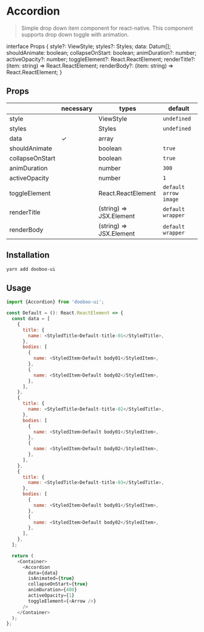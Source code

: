 
<Meta title="Components/Accordion" />

# Accordion

> Simple drop down item component for react-native. This component supports drop down toggle with animation.<br/>

interface Props {
  style?: ViewStyle;
  styles?: Styles;
  data: Datum[];
  shouldAnimate: boolean;
  collapseOnStart: boolean;
  animDuration?: number;
  activeOpacity?: number;
  toggleElement?: React.ReactElement;
  renderTitle?: (item: string) => React.ReactElement;
  renderBody?: (item: string) => React.ReactElement;
}

## Props

|                    | necessary | types                  |  default                                     |
| ------------------ | --------- | -----------------------| ---------------------------------------------|
| style              |           | ViewStyle              | `undefined`                                  |
| styles             |           | Styles                 | `undefined`                                  |
| data               | ✓         | array                  |                                              |
| shouldAnimate      |           | boolean                | `true`                                       |
| collapseOnStart    |           | boolean                | `true `                                      |
| animDuration       |           | number                 | `300`                                        |
| activeOpacity      |           | number                 | `1`                                          |
| toggleElement      |           | React.ReactElement     | `default arrow image`                        |
| renderTitle        |           | (string) => JSX.Element| `default wrapper`                            |
| renderBody         |           | (string) => JSX.Element| `default wrapper`                            |


## Installation

```sh
yarn add dooboo-ui
```

## Usage

```javascript
import {Accordion} from 'dooboo-ui';

const Default = (): React.ReactElement => {
  const data = [
    {
      title: {
        name: <StyledTitle>Default-title-01</StyledTitle>,
      },
      bodies: [
        {
          name: <StyledItem>Default body01</StyledItem>,
        },
        {
          name: <StyledItem>Default body02</StyledItem>,
        },
      ],
    },
    {
      title: {
        name: <StyledTitle>Default-title-02</StyledTitle>,
      },
      bodies: [
        {
          name: <StyledItem>Default body01</StyledItem>,
        },
        {
          name: <StyledItem>Default body02</StyledItem>,
        },
      ],
    },
    {
      title: {
        name: <StyledTitle>Default-title-03</StyledTitle>,
      },
      bodies: [
        {
          name: <StyledItem>Default body01</StyledItem>,
        },
        {
          name: <StyledItem>Default body02</StyledItem>,
        },
      ],
    },
  ];

  return (
    <Container>
      <Accordion
        data={data}
        isAnimated={true}
        collapseOnStart={true}
        animDuration={400}
        activeOpacity={1}
        toggleElement={<Arrow />}
      />
    </Container>
  );
};
```

<Canvas withSource="none">
  <Default />
</Canvas>
